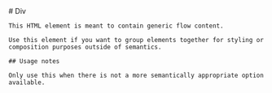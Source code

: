 
<MainHeader/>
<main>
  <article>
    # Div

    This HTML element is meant to contain generic flow content.

    Use this element if you want to group elements together for styling or composition purposes outside of semantics.

    ## Usage notes

    Only use this when there is not a more semantically appropriate option available.
  </article>
</main>